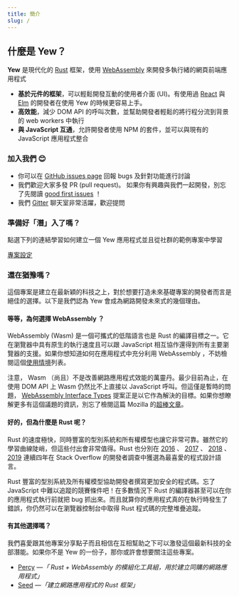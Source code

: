 ```yaml
---
title: 簡介
slug: /
---
```


## 什麼是 Yew？

**Yew** 是現代化的 [Rust](https://www.rust-lang.org/) 框架，使用 [WebAssembly](https://webassembly.org/) 來開發多執行緒的網頁前端應用程式

-   **基於元件的框架**，可以輕鬆開發互動的使用者介面 \(UI\)。有使用過 [React](https://reactjs.org/) 與 [Elm](https://elm-lang.org/) 的開發者在使用 Yew 的時候更容易上手。
-   **高效能**，減少 DOM API 的呼叫次數，並幫助開發者輕鬆的將行程分流到背景的 web workers 中執行
-   **與 JavaScript 互通**，允許開發者使用 NPM 的套件，並可以與現有的 JavaScript 應用程式整合

### 加入我們 😊

-   你可以在 [GitHub issues page](https://github.com/yewstack/yew/issues) 回報 bugs 及針對功能進行討論
-   我們歡迎大家多發 PR \(pull request\)。 如果你有興趣與我們一起開發，別忘了先閱讀 [good first issues](https://github.com/yewstack/yew/issues?q=is%3Aopen+is%3Aissue+label%3A%22good+first+issue%22) ！
-   我們 [Gitter](https://gitter.im/yewframework/Lobby) 聊天室非常活躍，歡迎提問

### 準備好「潛」入了嗎？

點選下列的連結學習如何建立一個 Yew 應用程式並且從社群的範例專案中學習

[專案設定](docs/getting-started/introduction)

### 還在猶豫嗎？

這個專案是建立在最新穎的科技之上，對於想要打造未來基礎專案的開發者而言是絕佳的選擇。以下是我們認為 Yew 會成為網路開發未來式的幾個理由。

#### 等等，為何選擇 WebAssembly ？

WebAssembly \(Wasm\) 是一個可攜式的低階語言也是 Rust 的編譯目標之一。它在瀏覽器中具有原生的執行速度且可以跟 JavaScript 相互協作還得到所有主要瀏覽器的支援。如果你想知道如何在應用程式中充分利用 WebAssembly ，不妨檢閱這個[使用情境](https://webassembly.org/docs/use-cases/)列表。

注意， Wasm （尚且）不是改善網路應用程式效能的萬靈丹。最少目前為止，在使用 DOM API 上 Wasm 仍然比不上直接以 JavaScript 呼叫。但這僅是暫時的問題， [WebAssembly Interface Types](https://github.com/WebAssembly/interface-types/blob/master/proposals/interface-types/Explainer.md) 提案正是以它作為解決的目標。如果你想瞭解更多有這個議題的資訊，別忘了檢閱這篇 Mozilla 的[超棒文章](https://hacks.mozilla.org/2019/08/webassembly-interface-types/)。

#### 好的，但為什麼是 Rust 呢？

Rust 的速度極快，同時豐富的型別系統和所有權模型也讓它非常可靠。雖然它的學習曲線陡峭，但這些付出會非常值得。Rust 也分別在 [2016](https://insights.stackoverflow.com/survey/2016#technology-most-loved-dreaded-and-wanted) 、 [2017](https://insights.stackoverflow.com/survey/2017#most-loved-dreaded-and-wanted) 、 [2018](https://insights.stackoverflow.com/survey/2018#technology-_-most-loved-dreaded-and-wanted-languages) 、 [2019](https://insights.stackoverflow.com/survey/2019#technology-_-most-loved-dreaded-and-wanted-languages) 連續四年在 Stack Overflow 的開發者調查中獲選為最喜愛的程式設計語言。

Rust 豐富的型別系統及所有權模型協助開發者撰寫更加安全的程式碼。忘了 JavaScript 中難以追蹤的競賽條件吧！在多數情況下 Rust 的編譯器甚至可以在你的應用程式執行前就把 bug 抓出來。而且就算你的應用程式真的在執行時發生了錯誤，你仍然可以在瀏覽器控制台中取得 Rust 程式碼的完整堆疊追蹤。

#### 有其他選擇嗎？

我們喜愛跟其他專案分享點子而且相信在互相幫助之下可以激發這個最新科技的全部潛能。如果你不是 Yew 的一份子，那你或許會想要關注這些專案。

-   [Percy](https://github.com/chinedufn/percy) —_「 Rust + WebAssembly 的模組化工具組，用於建立同購的網路應用程式」_
-   [Seed](https://github.com/seed-rs/seed) —_「建立網路應用程式的 Rust 框架」_

